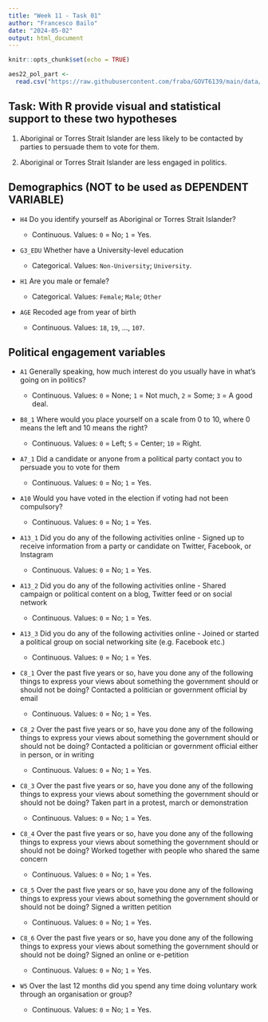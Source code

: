 ```yaml
---
title: "Week 11 - Task 01"
author: "Francesco Bailo"
date: "2024-05-02"
output: html_document
---
```


```r
knitr::opts_chunk$set(echo = TRUE)
```

```r
aes22_pol_part <- 
  read.csv("https://raw.githubusercontent.com/fraba/GOVT6139/main/data/aes22_pol_part.csv")
```


## Task: With R provide visual and statistical support to these two hypotheses

1. Aboriginal or Torres Strait Islander are less likely to be contacted by parties to persuade them to vote for them.

2. Aboriginal or Torres Strait Islander are less engaged in politics.

## Demographics (NOT to be used as DEPENDENT VARIABLE)

* `H4` Do you identify yourself as Aboriginal or Torres Strait Islander?

  * Continuous. Values: `0` = No; `1` = Yes.
  
* `G3_EDU` Whether have a University-level education

  * Categorical. Values: `Non-University`; `University`. 

* `H1` Are you male or female?

  * Categorical. Values: `Female`; `Male`; `Other` 

* `AGE` Recoded age from year of birth

  * Continuous. Values: `18`, `19`, ..., `107`.

## Political engagement variables

* `A1` Generally speaking, how much interest do you usually have in what's going on in politics?

  * Continuous. Values: `0` = None; `1` = Not much, `2` = Some; `3` =  A good deal.

* `B8_1` Where would you place yourself on a scale from 0 to 10, where 0 means the left and 10 means the right?

  * Continuous. Values: `0` = Left; `5` = Center; `10` = Right.

* `A7_1` Did a candidate or anyone from a political party contact you to persuade you to vote for them

  * Continuous. Values: `0` = No; `1` = Yes. 

* `A10` Would you have voted in the election if voting had not been compulsory?

  * Continuous. Values: `0` = No; `1` = Yes. 

* `A13_1` Did you do any of the following activities online - Signed up to receive information from a party or candidate on Twitter, Facebook, or Instagram

  * Continuous. Values: `0` = No; `1` = Yes. 

* `A13_2` Did you do any of the following activities online - Shared campaign or political content on a blog, Twitter feed or on social network

  * Continuous. Values: `0` = No; `1` = Yes. 

* `A13_3` Did you do any of the following activities online - Joined or started a political group on social networking site (e.g. Facebook etc.)

  * Continuous. Values: `0` = No; `1` = Yes. 

* `C8_1` Over the past five years or so, have you done any of the following things to express your views about something the government should or should not be doing? Contacted a politician or government official by email

  * Continuous. Values: `0` = No; `1` = Yes. 

* `C8_2` Over the past five years or so, have you done any of the following things to express your views about something the government should or should not be doing? Contacted a politician or government official either in person, or in writing

  * Continuous. Values: `0` = No; `1` = Yes. 

* `C8_3` Over the past five years or so, have you done any of the following things to express your views about something the government should or should not be doing? Taken part in a protest, march or demonstration

  * Continuous. Values: `0` = No; `1` = Yes. 

* `C8_4` Over the past five years or so, have you done any of the following things to express your views about something the government should or should not be doing? Worked together with people who shared the same concern

  * Continuous. Values: `0` = No; `1` = Yes. 

* `C8_5` Over the past five years or so, have you done any of the following things to express your views about something the government should or should not be doing? Signed a written petition

  * Continuous. Values: `0` = No; `1` = Yes. 

* `C8_6` Over the past five years or so, have you done any of the following things to express your views about something the government should or should not be doing? Signed an online or e-petition

  * Continuous. Values: `0` = No; `1` = Yes. 

* `W5` Over the last 12 months did you spend any time doing voluntary work through an organisation or group?

  * Continuous. Values: `0` = No; `1` = Yes. 

